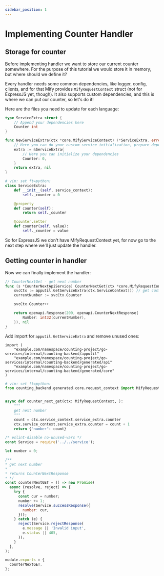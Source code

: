 ```yaml
---
sidebar_position: 1
---
```



# Implementing Counter Handler

## Storage for counter

Before implementing handler we want to store our current counter somewhere.
For the purpose of this tutorial we would store it in memory, but where should we define it?

Every handler needs some common dependencies, like logger, config, clients, and
for that Mify provides `MifyRequestContext` struct (not for ExpressJS yet, though). It also supports custom
dependencies, and this is where we can put our counter, so let's do it!

Here are the files you need to update for each language:

<Tabs groupId="languages">
<TabItem value="go" label="Go">

```go title="go-services/internal/counting-backend/app/service_extra.go"
type ServiceExtra struct {
    // Append your dependencies here
    Counter int
}

func NewServiceExtra(ctx *core.MifyServiceContext) (*ServiceExtra, error) {
    // Here you can do your custom service initialization, prepare dependencies
    extra := &ServiceExtra{
        // Here you can initialize your dependencies
        Counter: 0,
    }
    return extra, nil
}
```

</TabItem>
<TabItem value="python" label="Python">

```python title="py-services/counting_backend/app/service_extra.py"
# vim: set ft=python:
class ServiceExtra:
    def __init__(self, service_context):
        self._counter = 0

    @property
    def counter(self):
        return self._counter

    @counter.setter
    def counter(self, value):
        self._counter = value
```

</TabItem>
<TabItem value="js" label="ExpressJS">
So for ExpressJS we don't have MifyRequestContext yet, for now go to the next step
where we'll just update the handler.
</TabItem>
</Tabs>

## Getting counter in handler

Now we can finally implement the handler:

<Tabs groupId="languages">
<TabItem value="go" label="Go">

```go title="go-services/internal/counting-backend/handlers/counter/next/service.go"
// CounterNextGet - get next number
func (s *CounterNextApiService) CounterNextGet(ctx *core.MifyRequestContext) (openapi.ServiceResponse, error) {
    svcCtx := apputil.GetServiceExtra(ctx.ServiceContext()) // get custom dependencies from context
    currentNumber := svcCtx.Counter

    svcCtx.Counter++

    return openapi.Response(200, openapi.CounterNextResponse{
        Number: int32(currentNumber),
    }), nil
}
```

Add import for `apputil.GetServiceExtra` and remove unused ones:
```
import (
    "example.com/namespace/counting-project/go-services/internal/counting-backend/apputil"
    "example.com/namespace/counting-project/go-services/internal/counting-backend/generated/api"
    "example.com/namespace/counting-project/go-services/internal/counting-backend/generated/core"
)
```

</TabItem>
<TabItem value="python" label="Python">

```python title="py-services/counting_backend/handlers/counter/next/service.py"
# vim: set ft=python:
from counting_backend.generated.core.request_context import MifyRequestContext


async def counter_next_get(ctx: MifyRequestContext, ):
    """
    get next number
    """
    count = ctx.service_context.service_extra.counter
    ctx.service_context.service_extra.counter = count + 1
    return {"number": count}
```

</TabItem>
<TabItem value="js" label="ExpressJS">

```js title="js-services/counting-backend/handlers/counter/next/service.js"
/* eslint-disable no-unused-vars */
const Service = require('../../service');

let number = 0;

/**
* get next number
*
* returns CounterNextResponse
* */
const counterNextGET = () => new Promise(
  async (resolve, reject) => {
    try {
      const cur = number;
      number += 1;
      resolve(Service.successResponse({
        number: cur,
      }));
    } catch (e) {
      reject(Service.rejectResponse(
        e.message || 'Invalid input',
        e.status || 405,
      ));
    }
  },
);

module.exports = {
  counterNextGET,
};
```

</TabItem>


</Tabs>
